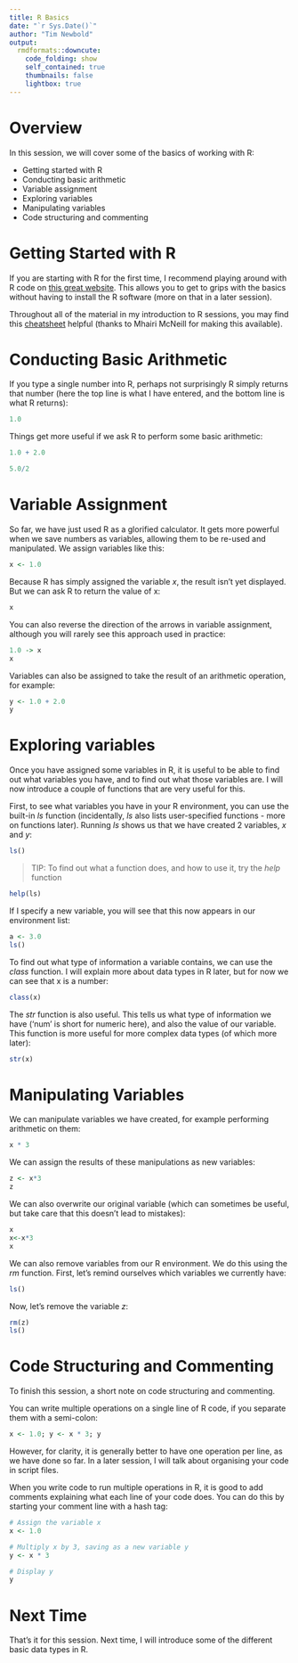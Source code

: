 ```yaml
---
title: R Basics
date: "`r Sys.Date()`"
author: "Tim Newbold"
output:
  rmdformats::downcute:
    code_folding: show
    self_contained: true
    thumbnails: false
    lightbox: true
---
```


# Overview

In this session, we will cover some of the basics of working with R:

* Getting started with R
* Conducting basic arithmetic
* Variable assignment
* Exploring variables
* Manipulating variables
* Code structuring and commenting

# Getting Started with R

If you are starting with R for the first time, I recommend playing around with R code on <a href="https://rdrr.io/snippets/" target="_blank">this great website</a>. This allows you to get to grips with the basics without having to install the R software (more on that in a later session).

Throughout all of the material in my introduction to R sessions, you may find this <a href="https://iqss.github.io/dss-workshops/R/Rintro/base-r-cheat-sheet.pdf" target="_blank">cheatsheet</a> helpful (thanks to Mhairi McNeill for making this available).

# Conducting Basic Arithmetic

If you type a single number into R, perhaps not surprisingly R simply returns that number (here the top line is what I have entered, and the bottom line is what R returns):

```r
1.0
```

Things get more useful if we ask R to perform some basic arithmetic:

```r
1.0 + 2.0
```

```r
5.0/2
```

# Variable Assignment

So far, we have just used R as a glorified calculator. It gets more powerful when we save numbers as variables, allowing them to be re-used and manipulated. We assign variables like this:

```r
x <- 1.0
```

Because R has simply assigned the variable _x_, the result isn't yet displayed. But we can ask R to return the value of x:

```r
x
```

You can also reverse the direction of the arrows in variable assignment, although you will rarely see this approach used in practice:

```r
1.0 -> x
x
```

Variables can also be assigned to take the result of an arithmetic operation, for example:

```r
y <- 1.0 + 2.0
y
```

# Exploring variables

Once you have assigned some variables in R, it is useful to be able to find out what variables you have, and to find out what those variables are. I will now introduce a couple of functions that are very useful for this.

First, to see what variables you have in your R environment, you can use the built-in _ls_ function (incidentally, _ls_ also lists user-specified functions - more on functions later). Running _ls_ shows us that we have created 2 variables, _x_ and _y_:

```r
ls()
```

>TIP: To find out what a function does, and how to use it, try the _help_ function

```r
help(ls)
```

If I specify a new variable, you will see that this now appears in our environment list:

```r
a <- 3.0
ls()
```

To find out what type of information a variable contains, we can use the _class_ function. I will explain more about data types in R later, but for now we can see that x is a number:

```r
class(x)
```

The _str_ function is also useful. This tells us what type of information we have ('num' is short for numeric here), and also the value of our variable. This function is more useful for more complex data types (of which more later):

```r
str(x)
```

# Manipulating Variables

We can manipulate variables we have created, for example performing arithmetic on them:

```r
x * 3
```

We can assign the results of these manipulations as new variables:

```r
z <- x*3
z
```

We can also overwrite our original variable (which can sometimes be useful, but take care that this doesn't lead to mistakes):

```r
x
x<-x*3
x
```

We can also remove variables from our R environment. We do this using the _rm_ function. First, let's remind ourselves which variables we currently have:

```r
ls()
```

Now, let's remove the variable _z_:

```r
rm(z)
ls()
```

# Code Structuring and Commenting

To finish this session, a short note on code structuring and commenting.

You can write multiple operations on a single line of R code, if you separate them with a semi-colon:

```r
x <- 1.0; y <- x * 3; y
```

However, for clarity, it is generally better to have one operation per line, as we have done so far. In a later session, I will talk about organising your code in script files.

When you write code to run multiple operations in R, it is good to add comments explaining what each line of your code does. You can do this by starting your comment line with a hash tag:

```r
# Assign the variable x
x <- 1.0

# Multiply x by 3, saving as a new variable y
y <- x * 3

# Display y
y
```

# Next Time

That's it for this session. Next time, I will introduce some of the different basic data types in R.
